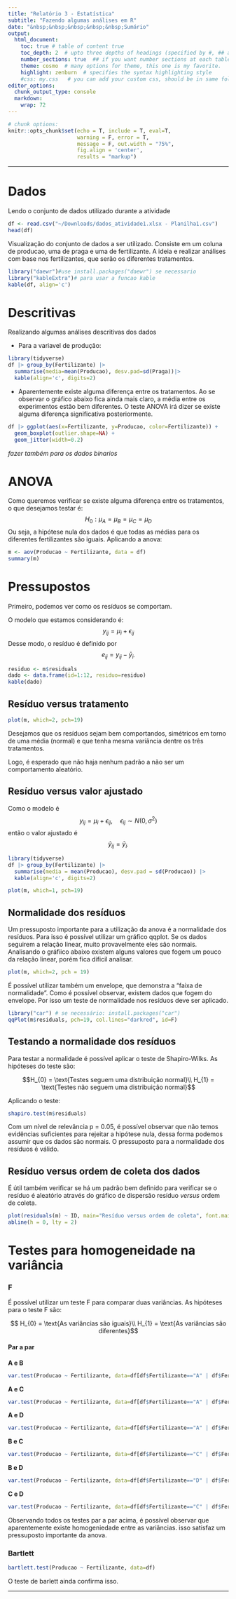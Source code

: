 ```yaml
---
title: "Relatório 3 - Estatística"
subtitle: "Fazendo algumas análises em R"
date: "&nbsp;&nbsp;&nbsp;&nbsp;&nbsp;Sumário"
output: 
  html_document:
    toc: true # table of content true
    toc_depth: 2  # upto three depths of headings (specified by #, ## and ###)
    number_sections: true  ## if you want number sections at each table headerK
    theme: cosmo  # many options for theme, this one is my favorite.
    highlight: zenburn  # specifies the syntax highlighting style
    #css: my.css   # you can add your custom css, should be in same folder
editor_options: 
  chunk_output_type: console
  markdown: 
    wrap: 72
---
```


```r
# chunk options:
knitr::opts_chunk$set(echo = T, include = T, eval=T,
                      warning = F, error = T,
                      message = F, out.width = "75%",
                      fig.align = 'center',
                      results = "markup")
```

------------------------------------------------------------------------

# Dados

Lendo o conjunto de dados utilizado durante a atividade 

```r
df <- read.csv("~/Downloads/dados_atividade1.xlsx - Planilha1.csv")
head(df)
```

Visualização do conjunto de dados a ser utilizado. Consiste em um coluna de producao, uma de praga e uma de fertilizante. A ideia e realizar análises com base nos fertilizantes, que serão os diferentes tratamentos. 

```r
library("daewr")#use install.packages("daewr") se necessario
library("kableExtra")# para usar a funcao kable
kable(df, align='c')
```

# Descritivas

Realizando algumas análises descritivas dos dados

- Para a variavel de produção:

```r
library(tidyverse)
df |> group_by(Fertilizante) |> 
  summarise(media=mean(Producao), desv.pad=sd(Praga))|>
  kable(align='c', digits=2)
```

* Aparentemente existe alguma diferença entre os tratamentos. Ao se observar o gráfico abaixo fica ainda mais claro, a média entre os experimentos estão bem diferentes. O teste ANOVA irá dizer se existe alguma diferença significativa posteriormente. 

```r
df |> ggplot(aes(x=Fertilizante, y=Producao, color=Fertilizante)) + 
  geom_boxplot(outlier.shape=NA) +
  geom_jitter(width=0.2)
```

*fazer também para os dados binarios*

# ANOVA

Como queremos verificar se existe alguma diferença entre os tratamentos, o que desejamos testar é: 
$$H_0: \mu_{A} = \mu_{B} = \mu_{C} = \mu_{D}$$
Ou seja, a hipótese nula dos dados é que todas as médias para os diferentes fertilizantes são iguais. Aplicando a anova: 

```r
m <- aov(Producao ~ Fertilizante, data = df)
summary(m) 
```

# Pressupostos

Primeiro, podemos ver como os resíduos se comportam.

O modelo que estamos considerando é: $$y_{ij} = \mu_i + \epsilon_{ij}$$
Desse modo, o resíduo é definido por
$$e_{ij} = y_{ij} - \bar{y}_{i\cdot}$$

```r
residuo <- m$residuals
dado <- data.frame(id=1:12, residuo=residuo)
kable(dado)
```

## Resíduo versus tratamento

```r
plot(m, which=2, pch=19) 
```

Desejamos que os resíduos sejam bem comportandos, simétricos em torno de
uma média (normal) e que tenha mesma variância dentre os três
tratamentos.

Logo, é esperado que não haja nenhum padrão a não ser um comportamento
aleatório.

## Resíduo versus valor ajustado

Como o modelo é
$$y_{ij}=\mu_i+\epsilon_{ij},\;\;\;\;\; \epsilon_{ij}\sim N(0, \sigma^2)$$
então o valor ajustado é $$\hat{y}_{ij}=\bar{y}_{i\cdot}$$

```r
library(tidyverse)
df |> group_by(Fertilizante) |> 
  summarise(media = mean(Producao), desv.pad = sd(Producao)) |>
  kable(align='c', digits=2)
```

```r
plot(m, which=1, pch=19)
```

## Normalidade dos resíduos

Um pressuposto importante para a utilização da anova é a normalidade dos resíduos. Para isso é possível utilizar um gráfico qqplot. Se os dados seguirem a relação linear, muito provavelmente eles são normais. Analisando o gráfiico abaixo existem alguns valores que fogem um pouco da relação linear, porém fica dificil analisar.

```r
plot(m, which=2, pch = 19)
```

É possível utilizar também um envelope, que demonstra a "faixa de normalidade". Como é possível observar, existem dados que fogem do envelope. Por isso um teste de normalidade nos resíduos deve ser aplicado. 

```r
library("car") # se necessário: install.packages("car")
qqPlot(m$residuals, pch=19, col.lines="darkred", id=F)
```

## Testando a normalidade dos resíduos

Para testar a normalidade é possível aplicar o teste de Shapiro-Wilks. As hipóteses do teste são: 

$$H_{0} = \text{Testes seguem uma distribuição normal}\\
  H_{1} = \text{Testes não seguem uma distribuição normal}$$

Aplicando o teste: 

```r
shapiro.test(m$residuals)
```

Com um nível de relevância p = 0.05, é possível observar que não temos evidências suficientes para rejeitar a hipótese nula, dessa forma podemos assumir que os dados são normais. O pressuposto para a normalidade dos resíduos é válido. 

## Resíduo versus ordem de coleta dos dados

É útil também verificar se há um padrão bem definido para verificar se o
resíduo é aleatório através do gráfico de dispersão resíduo *versus*
ordem de coleta.

```r
plot(residuals(m) ~ ID, main="Resíduo versus ordem de coleta", font.main=1,data=df)
abline(h = 0, lty = 2)
```


# Testes para homogeneidade na variância

### F

É possível utilizar um teste F para comparar duas variâncias. As hipóteses para o teste F são: 

$$ H_{0} = \text{As variâncias são iguais}\\ H_{1} = \text{As variâncias são diferentes}$$

#### Par a par {.unnumbered}

**A e B**

```r
var.test(Producao ~ Fertilizante, data=df[df$Fertilizante=="A" | df$Fertilizante=="B",])
```

**A e C**

```r
var.test(Producao ~ Fertilizante, data=df[df$Fertilizante=="A" | df$Fertilizante=="C",])
```

**A e D**

```r
var.test(Producao ~ Fertilizante, data=df[df$Fertilizante=="A" | df$Fertilizante=="D",])
```

**B e C**

```r
var.test(Producao ~ Fertilizante, data=df[df$Fertilizante=="C" | df$Fertilizante=="B",])
```

**B e D**

```r
var.test(Producao ~ Fertilizante, data=df[df$Fertilizante=="D" | df$Fertilizante=="B",])
```

**C e D**

```r
var.test(Producao ~ Fertilizante, data=df[df$Fertilizante=="C" | df$Fertilizante=="D",])
```

Observando todos os testes par a par acima, é possível observar que aparentemente existe homogeniedade entre as variâncias. isso satisfaz um pressuposto importante da anova. 

### Bartlett {.unnumbered}

```r
bartlett.test(Producao ~ Fertilizante, data=df)
```

O teste de barlett ainda confirma isso. 

<!-- ------------------------------------------------------------- -->

------------------------------------------------------------------------